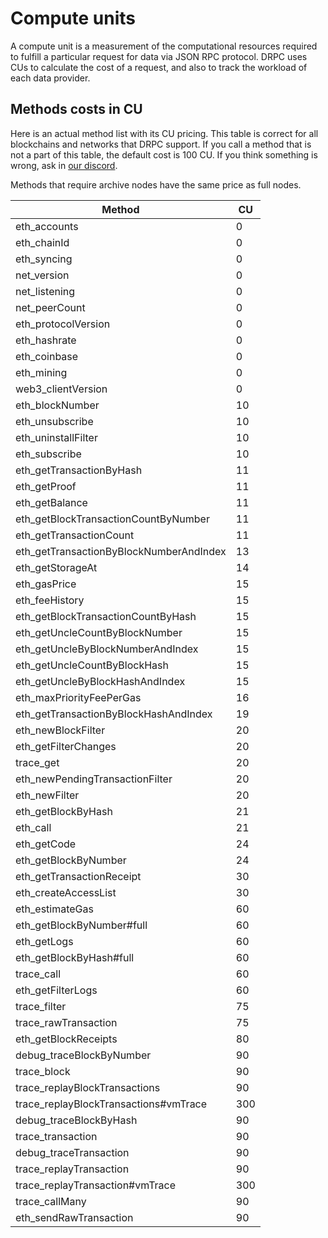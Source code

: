 # Compute units

A compute unit is a measurement of the computational resources required to fulfill a particular request for data via JSON RPC protocol. DRPC uses CUs to calculate the cost of a request, and also to track the workload of each data provider.

## Methods costs in CU

Here is an actual method list with its CU pricing. This table is correct for all blockchains and networks that DRPC support.
If you call a method that is not a part of this table, the default cost is 100 CU. If you think something is wrong, ask in [our discord](https://drpc.org/discord).

Methods that require archive nodes have the same price as full nodes.

| Method                                     |         CU          |
|--------------------------------------------|---------------------|
| eth_accounts                               |          0          |
| eth_chainId                                |          0          |
| eth_syncing                                |          0          |
| net_version                                |          0          |
| net_listening                              |          0          |
| net_peerCount                              |          0          |
| eth_protocolVersion                        |          0          |
| eth_hashrate                               |          0          |
| eth_coinbase                               |          0          |
| eth_mining                                 |          0          |
| web3_clientVersion                         |          0          |
| eth_blockNumber                            |         10          |
| eth_unsubscribe                            |         10          |
| eth_uninstallFilter                        |         10          |
| eth_subscribe                              |         10          |
| eth_getTransactionByHash                   |         11          |
| eth_getProof                               |         11          |
| eth_getBalance                             |         11          |
| eth_getBlockTransactionCountByNumber       |         11          |
| eth_getTransactionCount                    |         11          |
| eth_getTransactionByBlockNumberAndIndex    |         13          |
| eth_getStorageAt                           |         14          |
| eth_gasPrice                               |         15          |
| eth_feeHistory                             |         15          |
| eth_getBlockTransactionCountByHash         |         15          |
| eth_getUncleCountByBlockNumber             |         15          |
| eth_getUncleByBlockNumberAndIndex          |         15          |
| eth_getUncleCountByBlockHash               |         15          |
| eth_getUncleByBlockHashAndIndex            |         15          |
| eth_maxPriorityFeePerGas                   |         16          |
| eth_getTransactionByBlockHashAndIndex      |         19          |
| eth_newBlockFilter                         |         20          |
| eth_getFilterChanges                       |         20          |
| trace_get                                  |         20          |
| eth_newPendingTransactionFilter            |         20          |
| eth_newFilter                              |         20          |
| eth_getBlockByHash                         |         21          |
| eth_call                                   |         21          |
| eth_getCode                                |         24          |
| eth_getBlockByNumber                       |         24          |
| eth_getTransactionReceipt                  |         30          |
| eth_createAccessList                       |         30          |
| eth_estimateGas                            |         60          |
| eth_getBlockByNumber#full                  |         60          |
| eth_getLogs                                |         60          |
| eth_getBlockByHash#full                    |         60          |
| trace_call                                 |         60          |
| eth_getFilterLogs                          |         60          |
| trace_filter                               |         75          |
| trace_rawTransaction                       |         75          |
| eth_getBlockReceipts                       |         80          |
| debug_traceBlockByNumber                   |         90          |
| trace_block                                |         90          |
| trace_replayBlockTransactions              |         90          |
| trace_replayBlockTransactions#vmTrace      |        300          |
| debug_traceBlockByHash                     |         90          |
| trace_transaction                          |         90          |
| debug_traceTransaction                     |         90          |
| trace_replayTransaction                    |         90          |
| trace_replayTransaction#vmTrace            |        300          |
| trace_callMany                             |         90          |
| eth_sendRawTransaction                     |         90          |
